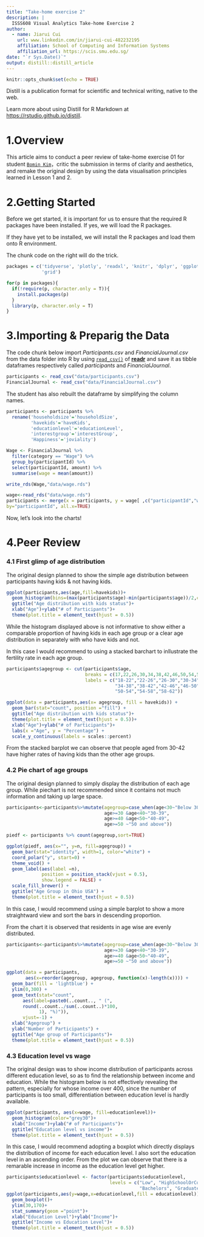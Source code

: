 ```yaml
---
title: "Take-home exercise 2"
description: |
  ISSS608 Visual Analytics Take-home Exercise 2
author:
  - name: Jiarui Cui
    url: www.linkedin.com/in/jiarui-cui-482232195
    affiliation: School of Computing and Information Systems
    affiliation_url: https://scis.smu.edu.sg/
date: "`r Sys.Date()`"
output: distill::distill_article
---
```


```r
knitr::opts_chunk$set(echo = TRUE)
```

Distill is a publication format for scientific and technical writing, native to the web. 

Learn more about using Distill for R Markdown at <https://rstudio.github.io/distill>.

# 1.Overview

This article aims to conduct a peer review of take-home exercise 01 for student [`Bomin Kim`](https://bominie.netlify.app/posts/2022-04-25-hw1/)，critic the submission in terms of clarity and aesthetics, and
remake the original design by using the data visualisation principles learned in Lesson 1 and 2.

# 2.Getting Started

Before we get started, it is important for us to ensure that the required R packages have been installed. If yes, we will load the R packages. 

If they have yet to be installed, we will install the R packages and load them 
onto R environment.

The chunk code on the right will do the trick.

```r
packages = c('tidyverse', 'plotly', 'readxl', 'knitr', 'dplyr', 'ggplot2', 
             'grid')

for(p in packages){
  if(!require(p, character.only = T)){
    install.packages(p)
  }
  library(p, character.only = T)
}
```

# 3.Importing & Preparig the Data

The code chunk below import *Participants.csv* and *FinancialJournal.csv* from the data folder into R by using [`read_csv()`](https://readr.tidyverse.org/reference/read_delim.html) of [**readr**](https://readr.tidyverse.org/) and save it as tibble dataframes respectively called *participants* and *FinancialJournal*.

```r
participants <- read_csv("data/participants.csv")
FinancialJournal <- read_csv("data/FinancialJournal.csv")
```


The student has also rebuilt the dataframe by simplifying the column names.

```r
participants <- participants %>%
  rename('householdsize'='householdSize',
         'havekids'='haveKids',
         'educationlevel'='educationLevel',
         'interestgroup'='interestGroup',
         'Happiness'='joviality')
```

```r
Wage <- FinancialJournal %>%
  filter(category == "Wage") %>%
  group_by(participantId) %>%
  select(participantId, amount) %>%
  summarise(wage = mean(amount))

write_rds(Wage,"data/wage.rds")

wage<-read_rds("data/wage.rds")
participants <- merge(x = participants, y = wage[ ,c("participantId","wage")],
by="participantId", all.x=TRUE)
```

Now, let's look into the charts!

# 4.Peer Review
### 4.1 First glimp of age distribution

The original design planned to show the simple age distribution between participants having kids & not having kids.

```r
ggplot(participants,aes(age,fill=havekids))+
  geom_histogram(bins=(max(participants$age)-min(participants$age))/2,color="grey30")+
  ggtitle("Age distribution with kids status")+
  xlab("Age")+ylab("# of Participants")+
  theme(plot.title = element_text(hjust = 0.5))
```

While the histogram displayed above is not informative to show either a comparable proportion of having kids in each age group or a clear age distribution in separately with who have kids and not. 

In this case I would recommend to using a stacked barchart to inllustrate the fertility rate in each age group.

```r
participants$agegroup <- cut(participants$age, 
                             breaks = c(17,22,26,30,34,38,42,46,50,54,58,63), 
                             labels = c("18-22","22-26","26-30","30-34",
                                        "34-38","38-42","42-46","46-50",
                                        "50-54","54-58","58-62"))

ggplot(data = participants,aes(x= agegroup, fill = havekids)) + 
  geom_bar(stat="count", position ="fill") +
  ggtitle("Age distribution with kids status")+
  theme(plot.title = element_text(hjust = 0.5))+
  xlab("Age")+ylab("# of Participants")+
  labs(x ="Age", y = "Percentage") +
  scale_y_continuous(labels = scales::percent)

```
From the stacked barplot we can observe that people aged from 30-42 have higher rates of having kids than the other age groups.

### 4.2 Pie chart of age groups

The original design planned to simply display the distribution of each age group. While piechart is not recommended since it contains not much information and taking up large space. 

```r
participants<-participants%>%mutate(agegroup=case_when(age<30~"Below 30",
                                    age>=30 &age<40~"30-39",
                                    age>=40 &age<50~"40-49",
                                    age>=50 ~"50 and above"))

piedf <- participants %>% count(agegroup,sort=TRUE)

ggplot(piedf, aes(x="", y=n, fill=agegroup)) +
  geom_bar(stat="identity", width=1, color="white") +
  coord_polar("y", start=0) +
  theme_void() +
  geom_label(aes(label =n), 
             position = position_stack(vjust = 0.5), 
             show.legend = FALSE) +
  scale_fill_brewer() +
  ggtitle("Age Group in Ohio USA") +
  theme(plot.title = element_text(hjust = 0.5))
```
In this case, I would recommend using a simple barplot to show a more straightward view and sort the bars in descending proportion.

From the chart it is observed that residents in age wise are evenly distributed.

```r
participants<-participants%>%mutate(agegroup=case_when(age<30~"Below 30",
                                    age>=30 &age<40~"30-39",
                                    age>=40 &age<50~"40-49",
                                    age>=50 ~"50 and above"))

ggplot(data = participants,
       aes(x=reorder(agegroup, agegroup, function(x)-length(x)))) +
  geom_bar(fill = 'lightblue') +
  ylim(0,300) +
  geom_text(stat="count", 
      aes(label=paste0(..count.., " (", 
      round(..count../sum(..count..)*100,
            1), "%)")),
      vjust=-1) +
  xlab("Agegroup") +
  ylab("Number of Participants") +
  ggtitle("Age group of Participants")+
  theme(plot.title = element_text(hjust = 0.5))
```

### 4.3 Education level vs wage

The original design was to show income distribution of participants across different education level, so as to find the relationship between income and education. While the histogram below is not effectively revealing the pattern, especially for whose income over 400, since the number of participants is too small, differentiation between education level is hardly available.

```r
ggplot(participants, aes(x=wage, fill=educationlevel))+
  geom_histogram(color="grey30")+
  xlab("Income")+ylab("# of Participants")+
  ggtitle("Education level vs income")+
  theme(plot.title = element_text(hjust = 0.5))
```
In this case, I would recommend adopting a boxplot which directly displays the distribution of income for each education level. I also sort the education level in an ascending order. From the plot we can observe that there is a remarable increase in income as the education level get higher.

```r

participants$educationlevel <- factor(participants$educationlevel,
                                      levels = c("Low", "HighSchoolOrCollege",
                                                 "Bachelors", "Graduate"))
ggplot(participants,aes(y=wage,x=educationlevel,fill = educationlevel))+
  geom_boxplot()+
  ylim(30,170)+
  stat_summary(geom ="point")+
  xlab("Education Level")+ylab("Income")+
  ggtitle("Income vs Education Level")+
  theme(plot.title = element_text(hjust = 0.5))
```